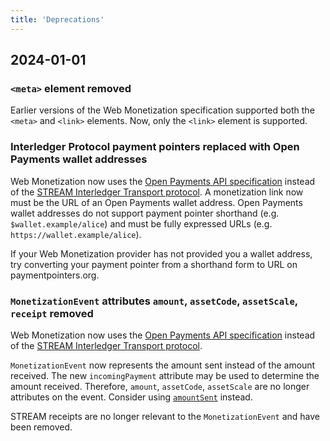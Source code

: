 ```yaml
---
title: 'Deprecations'
---
```



## 2024-01-01

### `<meta>` element removed

Earlier versions of the Web Monetization specification supported both the `<meta>` and `<link>` elements. Now, only the `<link>` element is supported.

### Interledger Protocol payment pointers replaced with Open Payments wallet addresses

Web Monetization now uses the [Open Payments API specification](https://openpayments.dev/) instead of the [STREAM Interledger Transport protocol](https://interledger.org/developers/rfcs/stream-protocol/). A monetization link now must be the URL of an Open Payments wallet address. Open Payments wallet addresses do not support payment pointer shorthand (e.g. `$wallet.example/alice`) and must be fully expressed URLs (e.g. `https://wallet.example/alice`).

If your Web Monetization provider has not provided you a wallet address, try converting your payment pointer from a shorthand form to URL on <LinkOut href="https://paymentpointers.org">paymentpointers.org</LinkOut>.

### `MonetizationEvent` attributes `amount`, `assetCode`, `assetScale`, `receipt` removed

Web Monetization now uses the [Open Payments API specification](https://openpayments.dev/) instead of the [STREAM Interledger Transport protocol](https://interledger.org/developers/rfcs/stream-protocol/).

`MonetizationEvent` now represents the amount sent instead of the amount received. The new `incomingPayment` attribute may be used to determine the amount received. Therefore, `amount`, `assetCode`, `assetScale` are no longer attributes on the event. Consider using [`amountSent`](/docs/references/attributes/amountsent) instead.

STREAM receipts are no longer relevant to the `MonetizationEvent` and have been removed.
